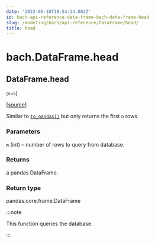 ```yaml
---
date: '2022-05-10T18:54:14.082Z'
id: bach-api-reference-data-frame-bach-data-frame-head
slug: /modeling/bach/api-reference/DataFrame/head/
title: head
---
```


# bach.DataFrame.head

<div className="method">

## <span className="additional-name">DataFrame.</span><span className="name">head</span>

<small className="parameter-list">(<span className="parameter" id="n">n=5</span></small>)


&#8203;<span className="view-source">[[source]](https://github.com/objectiv/objectiv-analytics/blob/main/bach/bach/dataframe.py)</span>

<div className="content">

Similar to [`to_pandas()`](/modeling/bach/api-reference/DataFrame/bach.DataFrame.to_pandas.mdx) but only returns the first `n` rows.


### Parameters

**`n`** (int) – number of rows to query from database.



### Returns

a pandas DataFrame.



### Return type

pandas.core.frame.DataFrame


:::note

This function queries the database.


:::


</div>


</div>
